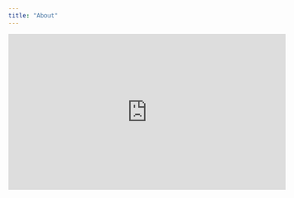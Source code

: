 ```yaml
---
title: "About"
---
```


<iframe width="560" height="315" src="https://youtu.be/lDp-NHjrK-4" frameborder="0" gesture="media" allow="encrypted-media" allowfullscreen></iframe>